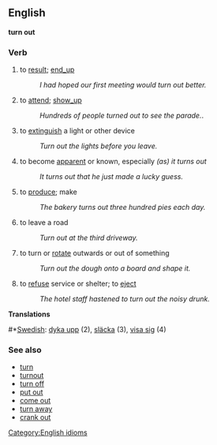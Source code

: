 == English ==
[[Category:English idioms]]
'''turn out'''
===Verb===
# to [[result]]; [[end_up]]
#: ''I had hoped our first meeting would turn out better.''
# to [[attend]]; [[show_up]]
#: ''Hundreds of people turned out to see the parade.''.
# to [[extinguish]] a light or other device
#: ''Turn out the lights before you leave.''
# to become [[apparent]] or known, especially ''(as) it turns out''
#: ''It turns out that he just made a lucky guess.''
# to [[produce]]; make
#: ''The bakery turns out three hundred pies each day.''
# to leave a road
#: ''Turn out at the third driveway.''
# to turn or [[rotate]] outwards or out of something
#: ''Turn out the dough onto a board and shape it.''
# to [[refuse]] service or shelter; to [[eject]]
#: ''The hotel staff hastened to turn out the noisy drunk.''
'''Translations'''
#*[[Swedish]]: [[dyka upp]] (2), [[släcka]] (3), [[visa sig]] (4)

===See also===
*[[turn]] 
*[[turnout]] 
*[[turn off]] 
*[[put out]] 
*[[come out]] 
*[[turn away]]
*[[crank out]]